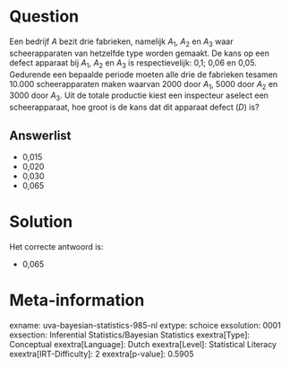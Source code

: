Question
========

Een bedrijf *A* bezit drie fabrieken, namelijk *A*~1~, *A*~2~ en *A*~3~
waar scheerapparaten van hetzelfde type worden gemaakt. De kans op een
defect apparaat bij *A*~1~, *A*~2~ en *A*~3~ is respectievelijk: 0,1;
0,06 en 0,05. Gedurende een bepaalde periode moeten alle drie de
fabrieken tesamen 10.000 scheerapparaten maken waarvan 2000 door *A*~1~,
5000 door *A*~2~ en 3000 door *A*~3~. Uit de totale productie kiest een
inspecteur aselect een scheerapparaat, hoe groot is de kans dat dit
apparaat defect (*D*) is?

Answerlist
----------

* 0,015
* 0,020
* 0,030
* 0,065

Solution
========

Het correcte antwoord is: 

* 0,065

Meta-information
================
exname: uva-bayesian-statistics-985-nl
extype: schoice
exsolution: 0001
exsection: Inferential Statistics/Bayesian Statistics
exextra[Type]: Conceptual
exextra[Language]: Dutch
exextra[Level]: Statistical Literacy
exextra[IRT-Difficulty]: 2
exextra[p-value]: 0.5905
